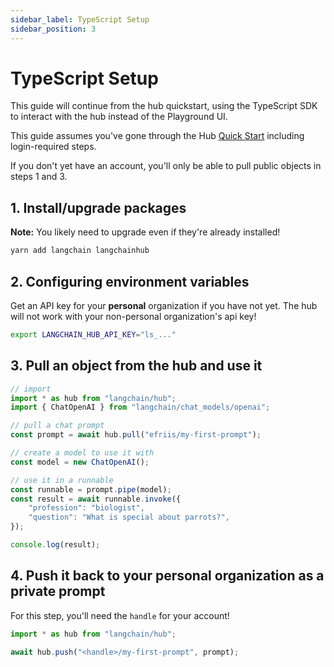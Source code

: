 ```yaml
---
sidebar_label: TypeScript Setup
sidebar_position: 3
---
```

# TypeScript Setup

This guide will continue from the hub quickstart, using the TypeScript SDK to interact with the hub instead of the Playground UI.

This guide assumes you've gone through the Hub [Quick Start](./quickstart) including login-required steps.

If you don't yet have an account, you'll only be able to pull public objects in steps 1 and 3.

## 1. Install/upgrade packages

**Note:** You likely need to upgrade even if they're already installed!

```bash
yarn add langchain langchainhub 
```

## 2. Configuring environment variables

Get an API key for your **personal** organization if you have not yet. The hub will not work with your non-personal organization's api key!

```bash
export LANGCHAIN_HUB_API_KEY="ls_..."
```

## 3. Pull an object from the hub and use it

```ts
// import
import * as hub from "langchain/hub";
import { ChatOpenAI } from "langchain/chat_models/openai";

// pull a chat prompt
const prompt = await hub.pull("efriis/my-first-prompt");

// create a model to use it with
const model = new ChatOpenAI();

// use it in a runnable
const runnable = prompt.pipe(model);
const result = await runnable.invoke({
	"profession": "biologist",
	"question": "What is special about parrots?",
});

console.log(result);
```

## 4. Push it back to your personal organization as a private prompt

For this step, you'll need the `handle` for your account!

```ts
import * as hub from "langchain/hub";

await hub.push("<handle>/my-first-prompt", prompt);
```
